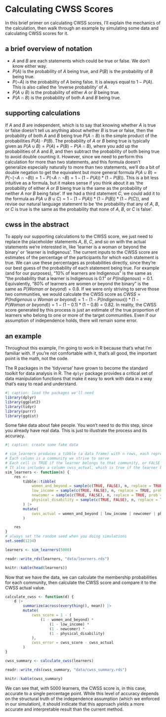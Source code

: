# Calculating CWSS Scores

In this brief primer on calculating CWSS scores, I'll explain the mechanics of the calculation, then walk through an example by simulating some data and calculating CWSS scores for it. 

## a brief overview of notation

- $A$ and $B$ are each statements which could be true or false. We don't know either way.  
- $P(A)$ is the probability of $A$ being true, and $P(B)$ is the probability of $B$ being true.
- $P( \neg A)$ is the probability of $A$ being false. It is always equal to $1-P(A)$. This is also called the 'inverse probability' of $A$. 
- $P(A \cup B)$ is the probability of either $A$ or $B$ being true.
- $P(A \cap B)$ is the probability of both $A$ and $B$ being true.

## supporting calculations

If $A$ and $B$ are independent, which is to say that knowing whether $A$ is true or false doesn't tell us anything about whether $B$ is true or false, then the probability of both $A$ and $B$ being true $P(A \cap B)$ is the simple product of the probabilities $P(A) \cdot P(B)$.
The probability of $A$ or $B$ being true is typically given as $P(A \cup B) = P(A) + P(B) - P(A \cap B)$, where you add up the probabilities of $A$ and $B$, and then subtract the probability of both being true to avoid double counting it.
However, since we need to perform this calculation for more than two statements, and this formula doesn't generalize especially naturally to more than two statements, we'll do a bit of double negation to get the equivalent but more general formula $P(A \cup B) = P(\neg (\neg A \cap \neg B)) = 1 - P(\neg A \cap \neg B) = 1 - (1 - P(A)) * (1 - P(B))$. This is a bit less intuitive as a formula, but it makes sense if you think about it as 'the probability of either $A$ or $B$ bieng true is the same as the probability of neither $A$ nor $B$ being false'. 
If we had a third statement $C$, we could add it to the formula as $P(A \cup B \cup C) = 1 - (1 - P(A)) * (1 - P(B)) * (1 - P(C))$, and revise our natural language statement to be 'the probability that any of $A$, $B$, or $C$ is true is the same as the probability that none of $A$, $B$, or $C$ is false'.

## cwss in the abstract

To apply our supporting calculations to the CWSS score, we just need to replace the placeholder statements $A$, $B$, $C$, and so on with the actual statements we're interested in, like 'learner is a woman or beyond the binary' or 'learner is Indigenous'. 
The current inputs to the CWSS score are estimates of the percentage of the participants for which each statement is true. We can use these percentages as probabilities directly, since they're our best guess of the probability of each statement being true. 
For example (and for our purposes), "10% of learners are Indigenous" is the same as "the probability that a learner is Indigenous is 0.1" or $P(Indigenous) = 0.1$.
Equivalently, "80% of learners are women or beyond the binary" is the same as $P(Woman\ or\ beyond) = 0.8$.
If we were only striving to serve those two communities, we would calculate the CWSS score as $CWSS = P(Indigenous \cup Woman\ or\ beyond) = 1 - (1 - P(Indigenous)) * (1 - P(Woman\ or\ beyond)) = 1 - (1 - 0.1) * (1 - 0.8) = 0.82$.
In reality, the CWSS score generated by this process is just an estimate of the true proportion of learners who belong to one or more of the target communities. Even if our assumption of independence holds, there will remain some error. 

## an example

:::{.callout-note}
Throughout this example, I'm going to work in R because that's what I'm familiar with. If you're not comfortable with it, that's all good, the important point is the math, not the code. 
:::

The R packages in the 'tidyverse' have grown to become the standard toolkit for data analysis in R. 
The `dplyr` package provides a critical set of data manipulation functions that make it easy to work with data in a way that's easy to read and understand.

```r
#| caption: load the packages we'll need
library(dplyr)
library(ggplot2)
library(tidyr)
library(purrr)
library(ggdist)
```

Some fake data about fake people. You won't need to do this step, since you already have real data. This is just to illustrate the process and its accuracy.

```r
#| caption: create some fake data

# sim_learners produces a tibble (a data frame) with n rows, each representing a learner.
# Each column is a community we strive to serve
# Each cell is TRUE if the learner belongs to that community, or FALSE if not
# It also includes a column cwss_actual, which is true if the learner belongs to any of the communities
sim_learners <- function(n) {
    res <-
        tibble::tibble(
            women_and_beyond = sample(c(TRUE, FALSE), n, replace = TRUE, prob = c(0.5, 0.5)),
            low_income = sample(c(TRUE, FALSE), n, replace = TRUE, prob = c(0.3, 0.7)),
            newcomer = sample(c(TRUE, FALSE), n, replace = TRUE, prob = c(0.1, 0.9)),
            physical_disability = sample(c(TRUE, FALSE), n, replace = TRUE, prob = c(0.05, 0.95))
        ) |>
        mutate(
            cwss_actual = women_and_beyond | low_income | newcomer | physical_disability
        )

    res
}
# always set the random seed when you doing simulations
set.seed(1234)

learners <- sim_learners(5000)

readr::write_rds(learners, "data/learners.rds")

knitr::kable(head(learners))
```


Now that we have the data, we can calculate the membership probabilities for each community, then calculate the CWSS score and compare it to the CWSS actual value. 

```r
calculate_cwss <- function(d) {
    d |>
        summarize(across(everything(), mean)) |>
        mutate(
            cwss_score = 1 - (
                (1 - women_and_beyond) *
                    (1 - low_income) *
                    (1 - newcomer) *
                    (1 - physical_disability)
            ),
            cwss_error = cwss_score - cwss_actual
        )
}

cwss_summary <- calculate_cwss(learners)

readr::write_rds(cwss_summary, "data/cwss_summary.rds")

knitr::kable(cwss_summary)
```

We can see that, with 5000 learners, the CWSS score is, in this case, accurate to a single percentage point. 
While this level of accuracy depends on the structural truth of the independence assumption (which we enforced in our simulation), 
it should indicate that this approach yields a more accurate and interpretable result than the current method. 
